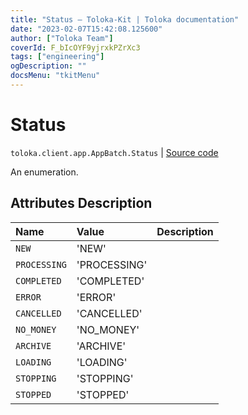 ```yaml
---
title: "Status — Toloka-Kit | Toloka documentation"
date: "2023-02-07T15:42:08.125600"
author: ["Toloka Team"]
coverId: F_bIcOYF9yjrxkPZrXc3
tags: ["engineering"]
ogDescription: ""
docsMenu: "tkitMenu"
---
```


# Status
`toloka.client.app.AppBatch.Status` | [Source code](https://github.com/Toloka/toloka-kit/blob/v1.1.3/src/client/app/__init__.py#L231)

An enumeration.

## Attributes Description

| Name | Value | Description |
| :------| :-----------| :----------|
`NEW`|'NEW'|
`PROCESSING`|'PROCESSING'|
`COMPLETED`|'COMPLETED'|
`ERROR`|'ERROR'|
`CANCELLED`|'CANCELLED'|
`NO_MONEY`|'NO_MONEY'|
`ARCHIVE`|'ARCHIVE'|
`LOADING`|'LOADING'|
`STOPPING`|'STOPPING'|
`STOPPED`|'STOPPED'|